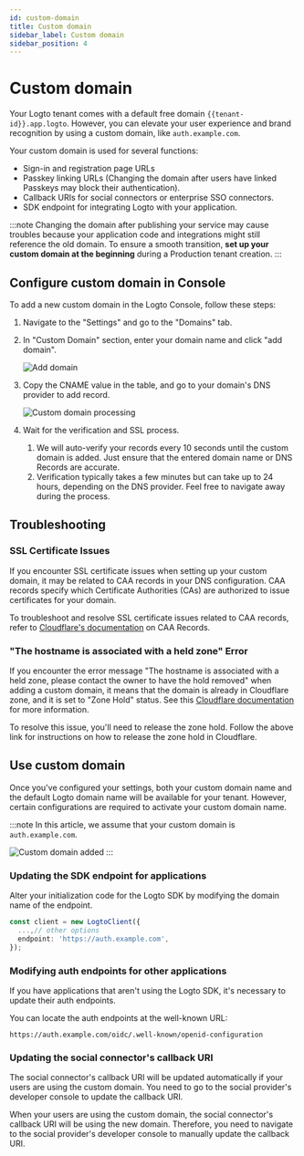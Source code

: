 ```yaml
---
id: custom-domain
title: Custom domain
sidebar_label: Custom domain
sidebar_position: 4
---
```


# Custom domain

Your Logto tenant comes with a default free domain `{{tenant-id}}.app.logto`. However, you can elevate your user experience and brand recognition by using a custom domain, like `auth.example.com`.

Your custom domain is used for several functions:

- Sign-in and registration page URLs
- Passkey linking URLs (Changing the domain after users have linked Passkeys may block their authentication).
- Callback URIs for social connectors or enterprise SSO connectors.
- SDK endpoint for integrating Logto with your application.

:::note
Changing the domain after publishing your service may cause troubles because your application code and integrations might still reference the old domain. To ensure a smooth transition, **set up your custom domain at the beginning** during a Production tenant creation.
:::

## Configure custom domain in Console

To add a new custom domain in the Logto Console, follow these steps:

1. Navigate to the "Settings" and go to the "Domains" tab.
2. In "Custom Domain" section, enter your domain name and click "add domain".

   ![Add domain](./assets/custom-domain-section.jpeg)

3. Copy the CNAME value in the table, and go to your domain's DNS provider to add record.

   ![Custom domain processing](./assets/custom-domain-processing.jpeg)

4. Wait for the verification and SSL process.
   1. We will auto-verify your records every 10 seconds until the custom domain is added. Just ensure that the entered domain name or DNS Records are accurate.
   2. Verification typically takes a few minutes but can take up to 24 hours, depending on the DNS provider. Feel free to navigate away during the process.

## Troubleshooting

### SSL Certificate Issues

If you encounter SSL certificate issues when setting up your custom domain, it may be related to CAA records in your DNS configuration. CAA records specify which Certificate Authorities (CAs) are authorized to issue certificates for your domain.

To troubleshoot and resolve SSL certificate issues related to CAA records, refer to [Cloudflare's documentation](https://developers.cloudflare.com/ssl/edge-certificates/caa-records/) on CAA Records.

### "The hostname is associated with a held zone" Error

If you encounter the error message "The hostname is associated with a held zone, please contact the owner to have the hold removed" when adding a custom domain, it means that the domain is already in Cloudflare zone, and it is set to "Zone Hold" status. See this [Cloudflare documentation](https://developers.cloudflare.com/fundamentals/setup/account/account-security/zone-holds/) for more information.

To resolve this issue, you'll need to release the zone hold. Follow the above link for instructions on how to release the zone hold in Cloudflare.

## Use custom domain

Once you've configured your settings, both your custom domain name and the default Logto domain name will be available for your tenant. However, certain configurations are required to activate your custom domain name.

:::note
In this article, we assume that your custom domain is `auth.example.com`.

![Custom domain added](./assets/custom-domain-added.jpeg)
:::

### Updating the SDK endpoint for applications

Alter your initialization code for the Logto SDK by modifying the domain name of the endpoint.

```typescript
const client = new LogtoClient({
  ...,// other options
  endpoint: 'https://auth.example.com',
});
```

### Modifying auth endpoints for other applications

If you have applications that aren't using the Logto SDK, it's necessary to update their auth endpoints.

You can locate the auth endpoints at the well-known URL:

```
https://auth.example.com/oidc/.well-known/openid-configuration
```

### Updating the social connector's callback URI

The social connector's callback URI will be updated automatically if your users are using the custom domain. You need to go to the social provider's developer console to update the callback URI.

When your users are using the custom domain, the social connector's callback URI will be using the new domain. Therefore, you need to navigate to the social provider's developer console to manually update the callback URI.
